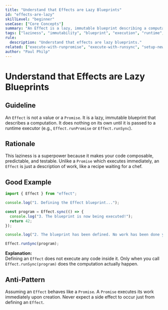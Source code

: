 ```yaml
---
title: "Understand that Effects are Lazy Blueprints"
id: "effects-are-lazy"
skillLevel: "beginner"
useCase: ["Core Concepts"]
summary: "An Effect is a lazy, immutable blueprint describing a computation, which does nothing until it is explicitly executed by a runtime."
tags: ["laziness", "immutability", "blueprint", "execution", "runtime", "core-concept"]
rule:
  description: "Understand that effects are lazy blueprints."
related: ["execute-with-runpromise", "execute-with-runsync", "setup-new-project"]
author: "Paul Philp"
---
```


# Understand that Effects are Lazy Blueprints

## Guideline

An `Effect` is not a value or a `Promise`. It is a lazy, immutable blueprint
that describes a computation. It does nothing on its own until it is passed to
a runtime executor (e.g., `Effect.runPromise` or `Effect.runSync`).

## Rationale

This laziness is a superpower because it makes your code composable,
predictable, and testable. Unlike a `Promise` which executes immediately,
an `Effect` is just a description of work, like a recipe waiting for a chef.

## Good Example

```typescript
import { Effect } from "effect";

console.log("1. Defining the Effect blueprint...");

const program = Effect.sync(() => {
  console.log("3. The blueprint is now being executed!");
  return 42;
});

console.log("2. The blueprint has been defined. No work has been done yet.");

Effect.runSync(program);
```

**Explanation:**  
Defining an `Effect` does not execute any code inside it. Only when you call
`Effect.runSync(program)` does the computation actually happen.

## Anti-Pattern

Assuming an `Effect` behaves like a `Promise`. A `Promise` executes its work
immediately upon creation. Never expect a side effect to occur just from
defining an `Effect`.
